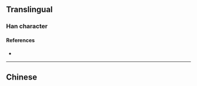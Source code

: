 {{also|樿}}
{{character info/new}}
==Translingual==

===Han character===
{{Han char|rn=75|rad=木|as=08|sn=12|four=|canj=DCWJ|ids=⿰木单}}

====References====
* {{Han ref|kx=0537.131|hdz=21238.031|uh=692B|ud=26923}}

----

==Chinese==
{{zh-see|樿}}